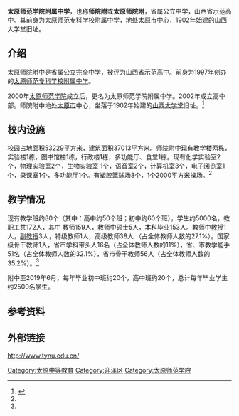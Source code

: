 {{Notability Unreferenced|time=2021-02-10T02:46:25+00:00}}
{{Refimprove|time=2021-02-10T02:46:25+00:00}}
'''太原师范学院附属中学'''，也称'''师院附'''或'''太原师院附'''，省属公立中学，山西省示范高中。其前身为[[太原师范专科学校附属中学|太原师范专科学校附属中学]]，地处太原市中心，1902年始建的山西大学堂旧址。{{Infobox School
| name = 太原师范学院附属中学
| free_text = 《[[我与附中共成长|我与附中共成长]]》
| students = 4500余名
| athletics = 
| conference = 
| colors = 
| mascot = 
| free_label = 校歌
| free_label2 = 
| faculty = 300余名
| free_text2 = 
| free_label3 = 
| free_text3 = 
| address = [[山西省|山西省]][[太原市|太原市]][[迎泽区|迎泽区]][[侯家巷|侯家巷]]9号
| tel = (0351)2276286
| fax = 
| staff = 
| cs = 
| other_name = <SPAN style="FONT-SIZE: small">Subsidiary High School Of Taiyuan Normal University</span>
| affiliation = [[山西省政府|山西省政府]]教育厅
| image = 
| logo = [[文件:师院附校徽.jpg|200px]]
| motto = 大道不器 敦品励学
| established = 1882年
| type = 省属公立完全中学<br />市直属半民办中学
| religion = 
| district = {{CHN}}[[山西省|山西省]][[太原市|太原市]]
| sc = 
| grades = [[初中|初中]]部、[[高中|高中]]部
| president = 
| principal = [[郭刘龙|郭刘龙]]
| dean = 
| college = 
| house = 
| mail = 
| website = {{URL|http://www.tynu.edu.cn}}
}}

== 介绍 ==
太原师院附中是省属公立完全中学，被评为山西省示范高中。前身为1997年创办的[[太原师范专科学校附属中学|太原师范专科学校附属中学]]。

2000年[[太原师范学院|太原师范学院]]成立后，更名为太原师范学院附属中学。2002年成立高中部。师院附中地处[[太原市|太原市]]中心，坐落于1902年始建的[[山西大学堂|山西大学堂]]旧址。<ref name=":0">{{Cite web|title=太原师范学院附属中学_师院附中，太原师范学院附属中学主页网站|url=http://www.jingshangbao.cn/sxue1564/|accessdate=2021-02-10|work=www.jingshangbao.cn|archive-date=2021-02-10|archive-url=https://web.archive.org/web/20210210082317/http://www.jingshangbao.cn/sxue1564/|dead-url=no}}</ref>

== 校内设施 ==
校园占地面积53229平方米，建筑面积37013平方米。师院附中现有教学楼两栋，实验楼1栋，图书馆楼1栋，行政楼1栋，多功能厅、食堂1栋。现有化学实验室2个，物理实验室2个，生物实验室 1个，语音室2个，计算机室3个，电子阅览室1个，录课室1个，多功能厅1个。有塑胶篮球场8个，1个2000平方米操场。<ref name=":0" />

== 教学情况 ==
现有教学班约80个（其中：高中约50个班；初中约60个班），学生约5000名，教职工共172人，其中 教师159人，教师中硕士5人，本科毕业153人。教师中[[教授|教授]]1人，[[副教授|副教授]]3人，特级教师1人，高级教师38人 （占全体教师人数的27.1%）。国家级骨干教师1人，省市学科带头人16名（占全体教师人数的11%），省、市教学能手51名（占全体教师人数的32.1%），省市骨干教师56人（占全体教师人数的35.2%）。<ref name=":0" />

附中至2019年6月，每年毕业初中班约20个，高中班约20个，总计每年毕业学生约2500名学生。

== 参考资料 ==
{{Reflist}}

== 外部链接 ==
http://www.tynu.edu.cn/ {{Wayback|url=http://www.tynu.edu.cn/ |date=20130809191436 }}
{{山西省示范高中}}

[[Category:太原中等教育|Category:太原中等教育]]
[[Category:迎泽区|Category:迎泽区]]
[[Category:太原师范学院|Category:太原师范学院]]